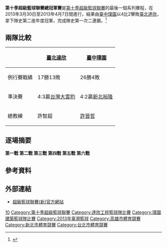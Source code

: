 '''第十季超級籃球聯賽總冠軍賽'''是[[第十季超級籃球聯賽|第十季超級籃球聯賽]]的最後一個系列賽程，在2013年3月30日至2013年4月7日間進行，結果由[[璞園建築籃球隊|臺中璞園]]以4比2擊敗[[達欣工程籃球隊|臺北達欣]]，拿下隊史第二座年度冠軍，完成隊史第一次二連霸。<ref>{{cite web|url=http://www.ntdtv.com/xtr/b5/2013/04/07/a876387.html|title=璞園擊敗達欣 完成2連霸|publisher=新唐人|accessdate=2013年4月7日}}{{Dead link|date=2019年11月 |bot=InternetArchiveBot |fix-attempted=yes }}{{zh-tw}}</ref>
==兩隊比較==
{| class="wikitable"
|+ 
! scope="col" | 
! scope="col" | [[達欣工程籃球隊|臺北達欣]]
! scope="col" | [[璞園建築籃球隊|臺中璞園]]
|-
! scope="row" | 例行賽戰績
| 17勝13敗|| 26勝4敗
|-
! scope="row" | 準決賽
| 4:3贏[[富邦勇士籃球隊|台灣大雲豹]]
| 4:2贏[[裕隆納智捷籃球隊|新北裕隆]]
|-
! scope="row" | 總教練
| 許智超
| [[許晉哲|許晉哲]]
|}
==逐場摘要==
'''第一戰'''
{{basketballbox|bg = #fff| date=2013-3-30 |time=19:00 |place=[[高雄巨蛋|高雄巨蛋]]
|team1=[[達欣工程籃球隊|臺北達欣]] |score1=77
|team2='''[[璞園建築籃球隊|臺中璞園]]''' |score2='''84'''
|report=[http://sbl.basketball-tpe.org/game/l8h37UQqqX4CTgy5uDnFdw 賽後數據]
|Q1= |Q2= |Q3= |Q4=
|points1=林宜輝 24 |points2=[[蔡文誠|蔡文誠]] 19
|rebounds1=豪爾 11 |rebounds2=[[蔡文誠|蔡文誠]] 10
|assist1=羅鈺群 5 |assist2=[[簡浩|簡浩]] 5
|attendance=
|referee=
}}
'''第二戰'''
{{basketballbox|bg = #fff| date=2013-3-31 |time=19:00 |place=[[高雄巨蛋|高雄巨蛋]]
|team1='''[[璞園建築籃球隊|臺中璞園]]''' |score1='''84'''
|team2=[[達欣工程籃球隊|臺北達欣]] |score2=73
|report=[http://sbl.basketball-tpe.org/game/-FS-vupt3jM_y7aT9xICwQ 賽後數據]
|Q1= |Q2= |Q3= |Q4=
|points1=[[戴維斯_(臺灣)|戴維斯]] 22 |points2=豪爾 21
|rebounds1=[[戴維斯_(臺灣)|戴維斯]] 10 |rebounds2=豪爾 12
|assist1=葛記豪 2 |assist2=[[田壘|田壘]] 4
|attendance=
|referee=
}}
'''第三戰'''
{{basketballbox|bg = #fff| date=2013-4-2 |time=19:00 |place=[[高雄巨蛋|高雄巨蛋]]
|team1=[[璞園建築籃球隊|臺中璞園]] |score1=70
|team2='''[[達欣工程籃球隊|臺北達欣]]''' |score2='''73'''
|report=[http://sbl.basketball-tpe.org/game/arfMCMrryiPxZ3gk4fj2jg 賽後數據]
|Q1= |Q2= |Q3= |Q4=
|points1=[[戴維斯_(臺灣)|戴維斯]] 19 |points2=[[田壘|田壘]] 33
|rebounds1=[[戴維斯_(臺灣)|戴維斯]] 17 |rebounds2=[[田壘|田壘]] 10
|assist1=葛記豪 2 |assist2=[[田壘|田壘]] 4
|attendance=
|referee=
}}
'''第四戰'''
{{basketballbox|bg = #fff| date=2013-4-4 |time=19:00 |place=[[新莊體育館|新莊體育館]]
|team1=[[璞園建築籃球隊|臺中璞園]] |score1=70
|team2='''[[達欣工程籃球隊|臺北達欣]]''' |score2='''81'''
|report=[http://sbl.basketball-tpe.org/game/FNaAQfgUmnzc_k3nGEeNzg 賽後數據]
|Q1= |Q2= |Q3= |Q4=
|points1=[[陳世杰|陳世杰]] 15 |points2=[[田壘|田壘]] 20
|rebounds1=[[戴維斯_(臺灣)|戴維斯]] 13 |rebounds2=豪爾 13
|assist1=林金榜 3 |assist2=張智峰 4
|attendance=
|referee=
}}
'''第五戰'''
{{basketballbox|bg = #fff| date=2016-4-6 |time=19:00 |place=[[台北體院體育館|台北體院體育館]]
|team1=[[達欣工程籃球隊|臺北達欣]] |score1=63
|team2='''[[璞園建築籃球隊|臺中璞園]]''' |score2='''79'''
|report=[http://sbl.basketball-tpe.org/game/QEecEGtrHvnR1JoxoVppZQ 賽後數據]
|Q1= |Q2= |Q3= |Q4=
|points1=[[田壘|田壘]] 26 |points2=林宗慶 22
|rebounds1=豪爾 7 |rebounds2=[[蔡文誠|蔡文誠]] 11
|assist1=羅鈺群 3 |assist2=林宗慶 4
|attendance=
|referee=
}}
'''第六戰'''
{{basketballbox|bg = #fff| date=2016-4-7 |time=19:00 |place=[[新莊體育館|新莊體育館]]
|team1='''[[璞園建築籃球隊|臺中璞園]]''' |score1='''77'''
|team2=[[達欣工程籃球隊|臺北達欣]] |score2=63
|report=[http://sbl.basketball-tpe.org/game/RSfDR3eDs5eZ0kyjK0MpUA 賽後數據]
|Q1= |Q2= |Q3= |Q4=
|points1=[[戴維斯_(臺灣)|戴維斯]] 19 |points2=[[田壘|田壘]] 19
|rebounds1=[[蔡文誠|蔡文誠]] 18 |rebounds2=[[田壘|田壘]] 14
|assist1=[[陳世杰|陳世杰]] 5 |assist2=許皓程 3
|attendance=
|referee=
}}

==參考資料==
{{reflist}}

==外部連結==
* [http://sbl.choxue.com/ 超級籃球聯賽(新)官方網站]

{{SBL}}

[[Category:超級籃球聯賽總冠軍賽|10]]
[[Category:第十季超級籃球聯賽|Category:第十季超級籃球聯賽]]
[[Category:達欣工程籃球隊比賽|Category:達欣工程籃球隊比賽]]
[[Category:璞園建築籃球隊比賽|Category:璞園建築籃球隊比賽]]
[[Category:2013年臺灣籃球|Category:2013年臺灣籃球]]
[[Category:高雄市體育競賽|Category:高雄市體育競賽]]
[[Category:新北市體育競賽|Category:新北市體育競賽]]
[[Category:台北市體育競賽|Category:台北市體育競賽]]